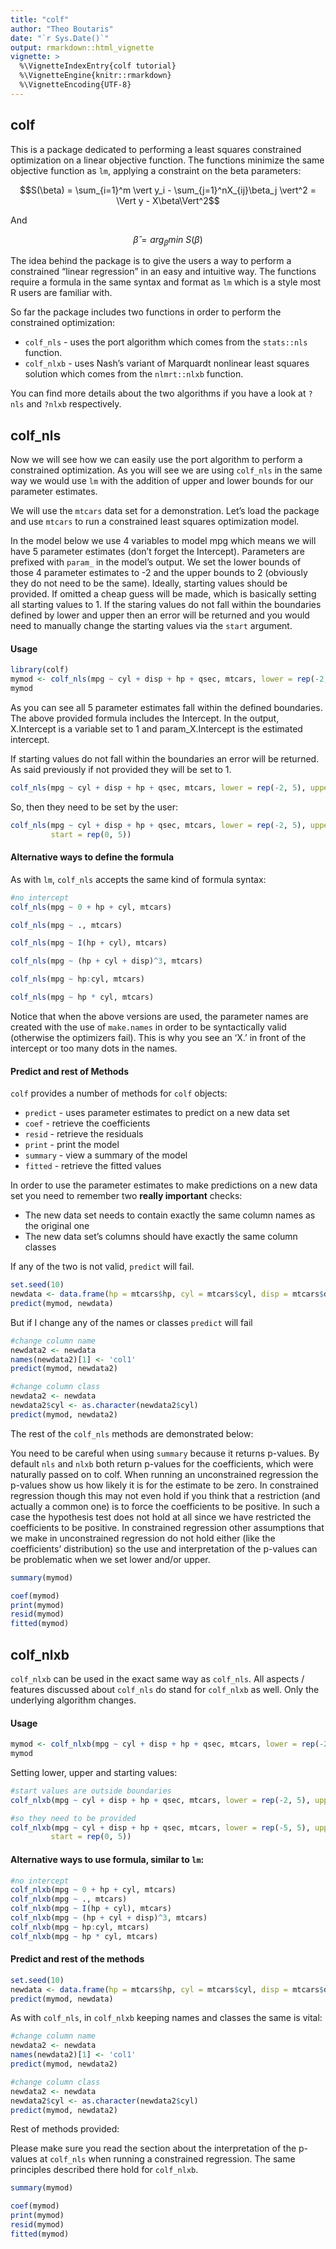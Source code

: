 ```yaml
---
title: "colf"
author: "Theo Boutaris"
date: "`r Sys.Date()`"
output: rmarkdown::html_vignette
vignette: >
  %\VignetteIndexEntry{colf tutorial}
  %\VignetteEngine{knitr::rmarkdown}
  %\VignetteEncoding{UTF-8}
---
```


## colf

This is a package dedicated to performing a least squares constrained optimization on a 
linear objective function. The functions minimize the same objective function as `lm`, applying a
constraint on the beta parameters:

$$S(\beta) = \sum_{i=1}^m \vert y_i - \sum_{j=1}^nX_{ij}\beta_j \vert^2 = \Vert y - X\beta\Vert^2$$

And 

$$\hat{\beta} = arg_\beta min \ S(\beta)$$


The idea behind the package is to give the users a way to perform a constrained "linear regression"
in an easy and intuitive way. The functions require a formula in the same syntax and format as `lm` 
which is a style most R users are familiar with.

So far the package includes two functions in order to perform the constrained optimization:
  
* `colf_nls` - uses the port algorithm which comes from the `stats::nls` function.
* `colf_nlxb` - uses Nash's variant of Marquardt nonlinear least squares solution which comes from 
  the `nlmrt::nlxb` function.

You can find more details about the two algorithms if you have a look at `?nls` and `?nlxb` 
respectively.

## colf_nls

Now we will see how we can easily use the port algorithm to perform a constrained optimization. As you
will see we are using `colf_nls` in the same way we would use `lm` with the addition of upper and 
lower bounds for our parameter estimates.

We will use the `mtcars` data set for a demonstration. Let's load the package and use `mtcars` to 
run a constrained least squares optimization model.

In the model below we use 4 variables to model mpg which means we will have 5 parameter 
estimates (don't forget the Intercept). Parameters are prefixed with `param_` in the model's output. 
We set the lower bounds of those 4 parameter estimates to -2 and the upper bounds to 2 
(obviously they do not need to be the same). Ideally, starting values should be provided. If omitted 
a cheap guess will be made, which is basically setting all starting values to 1. If the staring values
do not fall within the boundaries defined by lower and upper then an error will be returned and you 
would need to manually change the starting values via the `start` argument.

#### Usage

```R
library(colf)
mymod <- colf_nls(mpg ~ cyl + disp + hp + qsec, mtcars, lower = rep(-2, 5), upper = rep(2, 5))
mymod
```

As you can see all 5 parameter estimates fall within the defined boundaries. The above provided 
formula includes the Intercept. In the output, X.Intercept is a variable set to 1 and 
param_X.Intercept is the estimated intercept. 

If starting values do not fall within the boundaries an error will be returned. As said previously
if not provided they will be set to 1.

```R
colf_nls(mpg ~ cyl + disp + hp + qsec, mtcars, lower = rep(-2, 5), upper = rep(0.5, 5))
```

So, then they need to be set by the user:

```R
colf_nls(mpg ~ cyl + disp + hp + qsec, mtcars, lower = rep(-2, 5), upper = rep(0.5, 5), 
         start = rep(0, 5))
```

#### Alternative ways to define the formula

As with `lm`, `colf_nls` accepts the same kind of formula syntax:

```R
#no intercept
colf_nls(mpg ~ 0 + hp + cyl, mtcars)

colf_nls(mpg ~ ., mtcars)

colf_nls(mpg ~ I(hp + cyl), mtcars)

colf_nls(mpg ~ (hp + cyl + disp)^3, mtcars)

colf_nls(mpg ~ hp:cyl, mtcars)

colf_nls(mpg ~ hp * cyl, mtcars)
```

Notice that when the above versions are used, the parameter names are created with the use of 
`make.names` in order to be syntactically valid (otherwise the optimizers fail). This is why you 
see an 'X.' in front of the intercept or too many dots in the names.

#### Predict and rest of Methods

`colf` provides a number of methods for `colf` objects:

* `predict` - uses parameter estimates to predict on a new data set
* `coef` - retrieve the coefficients
* `resid` - retrieve the residuals
* `print` - print the model
* `summary` - view a summary of the model
* `fitted` - retrieve the fitted values

In order to use the parameter estimates to make predictions on a new data set you need to 
remember two **really important** checks:

* The new data set needs to contain exactly the same column names as the original one
* The new data set's columns should have exactly the same column classes

If any of the two is not valid, `predict` will fail.

```R
set.seed(10)
newdata <- data.frame(hp = mtcars$hp, cyl = mtcars$cyl, disp = mtcars$disp, qsec = mtcars$qsec)
predict(mymod, newdata)
```

But if I change any of the names or classes `predict` will fail

```R
#change column name
newdata2 <- newdata
names(newdata2)[1] <- 'col1'
predict(mymod, newdata2)

#change column class
newdata2 <- newdata
newdata2$cyl <- as.character(newdata2$cyl)  
predict(mymod, newdata2)
```

The rest of the `colf_nls` methods are demonstrated below:

You need to be careful when using `summary` because it returns p-values. By default `nls` and 
`nlxb` both return p-values for the coefficients, which were naturally passed on to colf. When
running an unconstrained regression the p-values show us how likely it is for the estimate to be 
zero. In constrained regression though this may not even hold if you think that a restriction (and
actually a common one) is to force the coefficients to be positive. In such a case the hypothesis
test does not hold at all since we have restricted the coefficients to be positive. In constrained
regression other assumptions that we make in unconstrained regression do not hold either (like 
the coefficients' distribution) so the use and interpretation of the p-values can be problematic
when we set lower and/or upper.

```R
summary(mymod)
```

```R
coef(mymod)
print(mymod)
resid(mymod)
fitted(mymod)
```

## colf_nlxb

`colf_nlxb` can be used in the exact same way as `colf_nls`. All aspects / features discussed about
`colf_nls` do stand for `colf_nlxb` as well. Only the underlying algorithm changes.

#### Usage

```R
mymod <- colf_nlxb(mpg ~ cyl + disp + hp + qsec, mtcars, lower = rep(-2, 5), upper = rep(2, 5))
mymod
```

Setting lower, upper and starting values:

```R
#start values are outside boundaries
colf_nlxb(mpg ~ cyl + disp + hp + qsec, mtcars, lower = rep(-2, 5), upper = rep(0.5, 5))
```

```R
#so they need to be provided
colf_nlxb(mpg ~ cyl + disp + hp + qsec, mtcars, lower = rep(-5, 5), upper = rep(.5, 5), 
         start = rep(0, 5))
```

#### Alternative ways to use formula, similar to `lm`:

```R
#no intercept
colf_nlxb(mpg ~ 0 + hp + cyl, mtcars)
colf_nlxb(mpg ~ ., mtcars)
colf_nlxb(mpg ~ I(hp + cyl), mtcars)
colf_nlxb(mpg ~ (hp + cyl + disp)^3, mtcars)
colf_nlxb(mpg ~ hp:cyl, mtcars)
colf_nlxb(mpg ~ hp * cyl, mtcars)
```

#### Predict and rest of the methods

```R
set.seed(10)
newdata <- data.frame(hp = mtcars$hp, cyl = mtcars$cyl, disp = mtcars$disp, qsec = mtcars$qsec)
predict(mymod, newdata)
```

As with `colf_nls`, in `colf_nlxb` keeping names and classes the same is vital:

```R
#change column name
newdata2 <- newdata
names(newdata2)[1] <- 'col1'
predict(mymod, newdata2)

#change column class
newdata2 <- newdata
newdata2$cyl <- as.character(newdata2$cyl)  
predict(mymod, newdata2)
```

Rest of methods provided:

Please make sure you read the section about the interpretation of the p-values at `colf_nls` when
running a constrained regression. The same principles described there hold for `colf_nlxb`.

```R
summary(mymod)
```

```R
coef(mymod)
print(mymod)
resid(mymod)
fitted(mymod)
```



